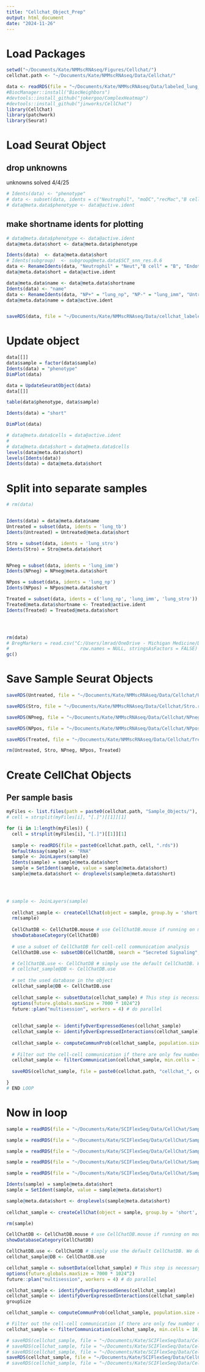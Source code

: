 ```yaml
---
title: "Cellchat_Object_Prep"
output: html_document
date: "2024-11-26"
---
```

# Load Packages
```r
setwd("~/Documents/Kate/NMMscRNAseq/Figures/Cellchat/")
cellchat.path <- "~/Documents/Kate/NMMscRNAseq/Data/Cellchat/"

data <- readRDS(file = "~/Documents/Kate/NMMscRNAseq/Data/labeled_lung_int_merge_sct_filt_tnbc.rds")
#BiocManager::install("BiocNeighbors")
#devtools::install_github("jokergoo/ComplexHeatmap")
#devtools::install_github("jinworks/CellChat")
library(CellChat)
library(patchwork)
library(Seurat)
```

# Load Seurat Object 
## drop unknowns
unknowns solved 4/4/25

```r
# Idents(data) <- "phenotype"
# data <- subset(data, idents = c("Neutrophil", "moDC","recMac","B cell", "Endothelial","Macrophage" ,"NK cell" , "T Central Mem", "Th1 T Cell" , "HSP+ T Cell","alvMac"  , "Fibroblast" ,"Cdh1+"   , "4T1"))
# data@meta.data$phenotype <- data@active.ident
```

## make shortname idents for plotting
```r
# data@meta.data$phenotype <- data@active.ident
data@meta.data$short <- data@meta.data$phenotype

Idents(data)  <- data@meta.data$short
# Idents(subgroup)  <- subgroup@meta.data$SCT_snn_res.0.6
data <- RenameIdents(data, "Neutrophil" = "Neut","B cell" = "B", "Endothelial" = "Endo","Macrophage" = "Mac" ,"NK cell" = "NK" , "T Central Mem" = "Tcm", "Th1 T Cell" = "Th1" , "HSP+ T Cell" = "HSP T" , "Fibroblast" = "Fib", "Inflammatory Neutrophil" = "Infl Neut", "IFN Stimulated Neutrophil" = "IFN Neut")
data@meta.data$short = data@active.ident

data@meta.data$name <- data@meta.data$shortname
Idents(data) <- "name"
data <- RenameIdents(data, "NP+" = "lung_np", "NP-" = "lung_imm", "Untreated" = "lung_tb", "Stromal" = "lung_stro")
data@meta.data$name = data@active.ident


saveRDS(data, file = "~/Documents/Kate/NMMscRNAseq/Data/cellchat_labeled_lung_int_merge_sct_filt_tnbc.rds")
```

# Update object
```r
data[[]]
data$sample = factor(data$sample)
Idents(data) = "phenotype"
DimPlot(data)

data = UpdateSeuratObject(data)
data[[]]

table(data$phenotype, data$sample)

Idents(data) = "short"

DimPlot(data)

# data@meta.data$cells = data@active.ident
# 
# data@meta.data$short = data@meta.data$cells
levels(data@meta.data$short)
levels(Idents(data))
Idents(data) = data@meta.data$short

```

# Split into separate samples 

```r
# rm(data)


Idents(data) = data@meta.data$name
Untreated = subset(data, idents = 'lung_tb')
Idents(Untreated) = Untreated@meta.data$short

Stro = subset(data, idents = 'lung_stro')
Idents(Stro) = Stro@meta.data$short


NPneg = subset(data, idents = 'lung_imm')
Idents(NPneg) = NPneg@meta.data$short

NPpos = subset(data, idents = 'lung_np')
Idents(NPpos) = NPpos@meta.data$short

Treated = subset(data, idents = c('lung_np', 'lung_imm', 'lung_stro'))
Treated@meta.data$shortname <- Treated@active.ident
Idents(Treated) = Treated@meta.data$short




rm(data)
# BregMarkers = read.csv("C:/Users/lmrad/OneDrive - Michigan Medicine/Documents/Allergy/Bregmarkers.csv", 
#                          row.names = NULL, stringsAsFactors = FALSE)
gc()
```

# Save Sample Seurat Objects 
```r
saveRDS(Untreated, file = "~/Documents/Kate/NMMscRNAseq/Data/Cellchat/Untreated.rds")

saveRDS(Stro, file = "~/Documents/Kate/NMMscRNAseq/Data/Cellchat/Stro.rds")

saveRDS(NPneg, file = "~/Documents/Kate/NMMscRNAseq/Data/Cellchat/NPneg.rds")

saveRDS(NPpos, file = "~/Documents/Kate/NMMscRNAseq/Data/Cellchat/NPpos.rds")

saveRDS(Treated, file = "~/Documents/Kate/NMMscRNAseq/Data/Cellchat/Treated.rds")

rm(Untreated, Stro, NPneg, NPpos, Treated)

```

# Create CellChat Objects 
## Per sample basis
```r
myFiles <- list.files(path = paste0(cellchat.path, "Sample_Objects/"), pattern=".rds")
# cell = strsplit(myFiles[i], "[.]")[[1]][1]

```

```r
for (i in 1:length(myFiles)) {
  cell = strsplit(myFiles[i], "[.]")[[1]][1]
  
  sample <- readRDS(file = paste0(cellchat.path, cell, ".rds"))
  DefaultAssay(sample) <- "RNA"
  sample <- JoinLayers(sample)
  Idents(sample) = sample@meta.data$short
  sample = SetIdent(sample, value = sample@meta.data$short)
  sample@meta.data$short <- droplevels(sample@meta.data$short)

    


# sample <- JoinLayers(sample)
    
  cellchat_sample <- createCellChat(object = sample, group.by = 'short', assay = "RNA")
  rm(sample)
  
  CellChatDB <- CellChatDB.mouse # use CellChatDB.mouse if running on mouse data
  showDatabaseCategory(CellChatDB)
  
  # use a subset of CellChatDB for cell-cell communication analysis
  CellChatDB.use <- subsetDB(CellChatDB, search = "Secreted Signaling", key = "annotation") # use Secreted Signaling

  # CellChatDB.use <- CellChatDB # simply use the default CellChatDB. We do not suggest to use it in this way because CellChatDB v2 includes "Non-protein Signaling" (i.e., metabolic and synaptic signaling). 
  # cellchat_sample@DB <- CellChatDB.use
  
  # set the used database in the object
  cellchat_sample@DB <- CellChatDB.use
  
  cellchat_sample <- subsetData(cellchat_sample) # This step is necessary even if using the whole database
  options(future.globals.maxSize = 7000 * 1024^2)
  future::plan("multisession", workers = 4) # do parallel
  
  
  cellchat_sample <- identifyOverExpressedGenes(cellchat_sample)
  cellchat_sample <- identifyOverExpressedInteractions(cellchat_sample)
  
  cellchat_sample <- computeCommunProb(cellchat_sample, population.size = T) #remove pop.size = F
  
  # Filter out the cell-cell communication if there are only few number of cells in certain cell groups
  cellchat_sample <- filterCommunication(cellchat_sample, min.cells = 10)
  
  saveRDS(cellchat_sample, file = paste0(cellchat.path, "cellchat_", cell, ".rds"))

}
# END LOOP
```


# Now in loop 
```r
sample = readRDS(file = "~/Documents/Kate/SCIFlexSeq/Data/CellChat/Sample_Objects/Untreated.rds")

sample = readRDS(file = "~/Documents/Kate/SCIFlexSeq/Data/CellChat/Sample_Objects/Treated.rds")

sample = readRDS(file = "~/Documents/Kate/SCIFlexSeq/Data/CellChat/Sample_Objects/Stro.rds")

sample = readRDS(file = "~/Documents/Kate/SCIFlexSeq/Data/CellChat/Sample_Objects/NPneg.rds")

sample = readRDS(file = "~/Documents/Kate/SCIFlexSeq/Data/CellChat/Sample_Objects/NPpos.rds")

```



```r
Idents(sample) = sample@meta.data$short
sample = SetIdent(sample, value = sample@meta.data$short)

sample@meta.data$short <- droplevels(sample@meta.data$short)
 
cellchat_sample <- createCellChat(object = sample, group.by = 'short', assay = "RNA")

rm(sample)
```




```r
CellChatDB <- CellChatDB.mouse # use CellChatDB.mouse if running on mouse data
showDatabaseCategory(CellChatDB)

CellChatDB.use <- CellChatDB # simply use the default CellChatDB. We do not suggest to use it in this way because CellChatDB v2 includes "Non-protein Signaling" (i.e., metabolic and synaptic signaling). 
cellchat_sample@DB <- CellChatDB.use
```


```r
cellchat_sample <- subsetData(cellchat_sample) # This step is necessary even if using the whole database
options(future.globals.maxSize = 7000 * 1024^2)
future::plan("multisession", workers = 4) # do parallel
```


```r
cellchat_sample <- identifyOverExpressedGenes(cellchat_sample)
cellchat_sample <- identifyOverExpressedInteractions(cellchat_sample)
groupSize
```


```r
cellchat_sample <- computeCommunProb(cellchat_sample, population.size = T) #remove pop.size = F

# Filter out the cell-cell communication if there are only few number of cells in certain cell groups
cellchat_sample <- filterCommunication(cellchat_sample, min.cells = 10)

```


```r
# saveRDS(cellchat_sample, file = "~/Documents/Kate/SCIFlexSeq/Data/CellChat/cellchat_PBS_D0.rds")
# saveRDS(cellchat_sample, file = "~/Documents/Kate/SCIFlexSeq/Data/CellChat/cellchat_PBS_D2.rds")
# saveRDS(cellchat_sample, file = "~/Documents/Kate/SCIFlexSeq/Data/CellChat/cellchat_PBS_D7.rds")
saveRDS(cellchat_sample, file = "~/Documents/Kate/SCIFlexSeq/Data/CellChat/cellchat_NP_D2.rds")
# saveRDS(cellchat_sample, file = "~/Documents/Kate/SCIFlexSeq/Data/CellChat/cellchat_NP_D7.rds")
```

